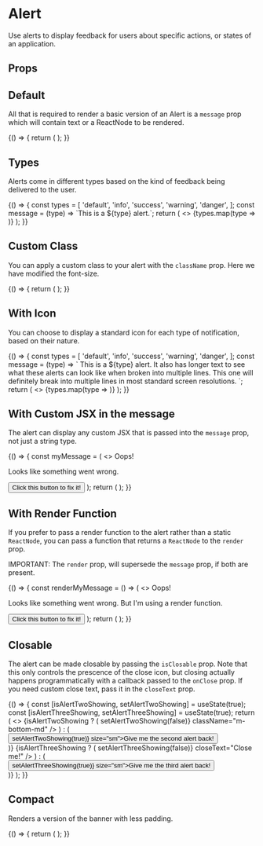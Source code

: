 
<Meta
  title="Components/Alert"
  component={Alert}
/>

# Alert

Use alerts to display feedback for users about specific actions, or states of an application.

## Props

<ArgsTable of={Alert} />

## Default

All that is required to render a basic version of an Alert is a `message` prop which will contain text
or a ReactNode to be rendered.

<Canvas>
  <Story name="Default">
    {() => {
      return (
        <Alert
          message="Hello world!"
        />
      );
    }}
  </Story>
</Canvas>

## Types

Alerts come in different types based on the kind of feedback being delivered to the user.

<Canvas>
  <Story name="Types">
    {() => {
      const types = [
        'default',
        'info',
        'success',
        'warning',
        'danger',
      ];
      const message = (type) => `This is a ${type} alert.`;
      return (
        <>
         {types.map(type => <Alert message={message(type)} type={type} className="m-bottom-md" />)}
        </>
      );
    }}
  </Story>
</Canvas>

## Custom Class

You can apply a custom class to your alert with the `className` prop. Here we have modified the font-size.

<Canvas>
  <Story name="Custom Class">
    {() => {
      return (
        <Alert
          message="Hello world!"
          type="success"
          className="font-size-3xl"
        />
      );
    }}
  </Story>
</Canvas>

## With Icon

You can choose to display a standard icon for each type of notification, based on their nature.

<Canvas>
  <Story name="With Icon">
    {() => {
      const types = [
        'default',
        'info',
        'success',
        'warning',
        'danger',
      ];
      const message = (type) => `
        This is a ${type} alert. It also has longer text to see what these alerts
        can look like when broken into multiple lines. This one will definitely
        break into multiple lines in most standard screen resolutions.
      `;
      return (
        <>
         {types.map(type => <Alert message={message(type)} type={type} hasIcon className="m-bottom-md" />)}
        </>
      );
    }}
  </Story>
</Canvas>

## With Custom JSX in the message

The alert can display any custom JSX that is passed into the `message` prop, not just a string type.

<Canvas>
  <Story name="With Custom JSX Message">
    {() => {
      const myMessage = (
        <>
          <Heading as="h3" size="xl">Oops!</Heading>
          <p>Looks like something went wrong.</p>
          <Button size="sm">Click this button to fix it!</Button>
        </>
      );
      return (
        <Alert
          message={myMessage}
          type="danger"
        />
      );
    }}
  </Story>
</Canvas>

## With Render Function

If you prefer to pass a render function to the alert rather than a static `ReactNode`, you can pass a function
that returns a `ReactNode` to the `render` prop.

IMPORTANT: The `render` prop, will supersede the `message` prop, if both are present.

<Canvas>
  <Story name="With Render Function">
    {() => {
      const renderMyMessage = () => (
        <>
          <Heading as="h3" size="xl">Oops!</Heading>
          <p>Looks like something went wrong. But I'm using a render function.</p>
          <Button size="sm">Click this button to fix it!</Button>
        </>
      );
      return (
        <Alert
          render={renderMyMessage}
          type="danger"
        />
      );
    }}
  </Story>
</Canvas>

## Closable

The alert can be made closable by passing the `isClosable` prop. Note that this only controls the prescence of
the close icon, but closing actually happens programmatically with a callback passed to the `onClose` prop.
If you need custom close text, pass it in the `closeText` prop.

<Canvas>
  <Story name="Closable">
    {() => {
      const [isAlertTwoShowing, setAlertTwoShowing] = useState(true);
      const [isAlertThreeShowing, setAlertThreeShowing] = useState(true);
      return (
        <>
          <Alert
            message="Closable, but with no onClose callback so nothing happens when clicked."
            type="warning"
            isClosable
            className="m-bottom-md"
          />
          {isAlertTwoShowing ? (
            <Alert
              message="This one works!"
              type="info"
              isClosable
              onClose={() => setAlertTwoShowing(false)}
              className="m-bottom-md"
            />
          ) : (
            <div className="m-bottom-md">
              <Button onClick={() => setAlertTwoShowing(true)} size="sm">Give me the second alert back!</Button>
            </div>
          )}
          {isAlertThreeShowing ? (
            <Alert
              message="With custom close text!"
              type="info"
              isClosable
              onClose={() => setAlertThreeShowing(false)}
              closeText="Close me!"
            />
          ) : (
            <div className="m-bottom-md">
              <Button onClick={() => setAlertThreeShowing(true)} size="sm">Give me the third alert back!</Button>
            </div>
          )}
        </>
      );
    }}
  </Story>
</Canvas>

## Compact

Renders a version of the banner with less padding.

<Canvas>
  <Story name="Compact">
    {() => {
      return (
        <Alert
          message="Hello world!"
          type="info"
          isCompact
        />
      );
    }}
  </Story>
</Canvas>
